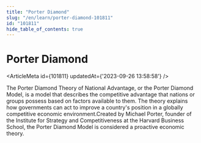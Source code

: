 ```yaml
---
title: "Porter Diamond"
slug: "/en/learn/porter-diamond-101811"
id: "101811"
hide_table_of_contents: true
---
```



# Porter Diamond

<ArticleMeta id={101811} updatedAt={'2023-09-26 13:58:58'} />
<div className='border-solid border-b border-t-0 my-4 border-[var(--ifm-color-gray-300)]' />

The Porter Diamond Theory of National Advantage, or the Porter Diamond Model, is a model that describes the competitive advantage that nations or groups possess based on factors available to them. The theory explains how governments can act to improve a country's position in a globally competitive economic environment.Created by Michael Porter, founder of the Institute for Strategy and Competitiveness at the Harvard Business School, the Porter Diamond Model is considered a proactive economic theory.
